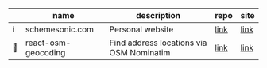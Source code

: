 |     | name                | description                              | repo                                                         | site                                                    |
| --- | ------------------- | ---------------------------------------- | ------------------------------------------------------------ | ------------------------------------------------------- |
| ℹ️  | schemesonic.com     | Personal website                         | [link](https://github.com/SchemeSonic/schemesonic.github.io) | [link](https://www.schemesonic.com)                                 |
| 📍  | react-osm-geocoding | Find address locations via OSM Nominatim | [link](https://github.com/Paraboly/react-osm-geocoding)      | [link](https://www.npmjs.com/package/@paraboly/react-osm-geocoding) |
